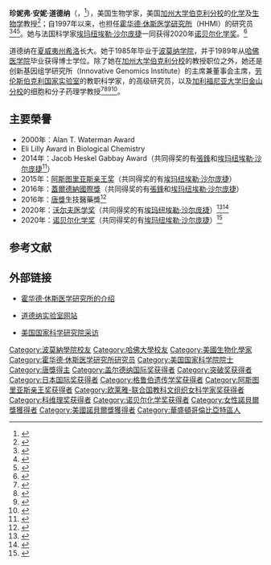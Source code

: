 {{Infobox scientist
| name              = 珍妮弗·道德纳{{Nobel icon}}<br/>Jennifer Doudna
| image             = Professor Jennifer Doudna ForMemRS.jpg
| image_size        = 
| alt               = 
| caption           = 珍妮弗·道德纳，2016年攝於[[皇家学会|皇家学会]]
| birth_date        = {{Birth date and age|1964|2|19}}
| birth_place       = {{USA}}[[華盛頓哥倫比亞特區|華盛頓哥倫比亞特區]]
| death_date        = <!-- {{Death date and age|YYYY|MM|DD|YYYY|MM|DD}} (death date then birth date) -->
| death_place       = 
| resting_place     = 
| resting_place_coordinates = <!-- {{Coord|LAT|LONG|type:landmark|display=inline,title}} -->
| residence         = 
| citizenship       = 
| nationality       = 
| fields            = [[生物化学|生物化学]]
| workplaces        = [[加州大學柏克萊分校|加州大學柏克萊分校]]<br />[[耶鲁大学|耶鲁大学]]
| alma_mater        = [[波莫納學院|波莫納學院]]（BA）<br />[[哈佛大学|哈佛大学]]（PhD）<br />[[科罗拉多大学博尔德分校|科罗拉多大学博尔德分校]]（PostDoc）
| thesis_title      =Towards the design of an RNA replicase
| thesis_url        = http://hollis.harvard.edu/?itemid=|library/m/aleph|002166929
| thesis_year       = 1989
| doctoral_advisor  = [[杰克·绍斯塔克|杰克·绍斯塔克]]
| academic_advisors = [[托马斯·切赫|托马斯·切赫]]
| doctoral_students = 
| notable_students  = 
| known_for         = [[RNA干扰|RNA干扰]]、[[CRISPR/Cas_系統|CRISPR/Cas 系統]]
| author_abbrev_bot = 
| author_abbrev_zoo = 
| influences        = 
| influenced        = 
| awards            = Alan T. Waterman Award<br />Eli Lilly Award in Biological Chemistry<br />[[蓋爾德納國際獎|蓋爾德納國際獎]]<br />[[唐獎|唐獎]]生技醫藥獎<br/>[[诺贝尔化学奖|诺贝尔化学奖]]
| signature         = <!--(filename only)-->
| signature_alt     = 
| website           = <!-- {{URL|www.example.com}} -->
| footnotes         = 
| spouse            = 
}}
'''珍妮弗·安妮·道德纳'''（{{lang-en|'''Jennifer Anne Doudna'''}}，{{bd|1964年|2月19日|||}}<ref>{{cite web|url=http://www.britannica.com/biography/Jennifer-Doudna|title=Jennifer Doudna – American biochemist|website=[[Encyclopædia_Britannica_Online|Encyclopædia Britannica Online]]|accessdate=13 November 2015|archive-date=2018-06-19|archive-url=https://web.archive.org/web/20180619142235/https://www.britannica.com/biography/Jennifer-Doudna|dead-url=no}}</ref>），美国生物学家，美国[[加州大学伯克利分校|加州大学伯克利分校]]的[[化学|化学]]及[[生物学|生物学]]教授<ref name="NYT-20150511">{{cite news |last=Pollack |first=Andrew |title=Jennifer Doudna, a Pioneer Who Helped Simplify Genome Editing |url=http://www.nytimes.com/2015/05/12/science/jennifer-doudna-crispr-cas9-genetic-engineering.html |date=May 11, 2015 |work=[[New_York_Times|New York Times]] |accessdate=May 12, 2015 |archive-date=2021-04-13 |archive-url=https://web.archive.org/web/20210413233656/https://www.nytimes.com/2015/05/12/science/jennifer-doudna-crispr-cas9-genetic-engineering.html |dead-url=no }}</ref>；自1997年以来，也担任[[霍华德·休斯医学研究所|霍华德·休斯医学研究所]]（HHMI）的研究员<ref name=nascast>{{Cite web |url=http://www.nasonline.org/news-and-multimedia/podcasts/interviews/jennifer-doudna.html |title=Interview from the National Academy of Science |access-date=2015-06-25 |archive-url=https://web.archive.org/web/20151218205247/http://www.nasonline.org/news-and-multimedia/podcasts/interviews/jennifer-doudna.html |archive-date=2015-12-18 |dead-url=yes }}</ref><ref name=pnasbio>{{Cite journal|doi=10.1073/pnas.0408147101|title=Biography of Jennifer A. Doudna|journal=Proceedings of the National Academy of Sciences|volume=101|issue=49|pages=16987|year=2004|last1=Marino|first1=M.}}</ref><ref name=scopus>{{Scopus|id=7006285665}}</ref>。她与法国科学家[[埃玛纽埃勒·沙尔庞捷|埃玛纽埃勒·沙尔庞捷]]一同获得2020年[[诺贝尔化学奖|诺贝尔化学奖]]。<ref>{{cite web |title=The Nobel Prize in Chemistry 2020 |url=https://www.nobelprize.org/prizes/chemistry/2020/summary/ |website=NobelPrize.org |access-date=2020-10-07 |archive-date=2020-10-07 |archive-url=https://web.archive.org/web/20201007095908/https://www.nobelprize.org/prizes/chemistry/2020/summary/ |dead-url=no }}</ref>

道德纳在[[夏威夷州|夏威夷州]][[希洛_(夏威夷州)|希洛]]长大。她于1985年毕业于[[波莫纳学院|波莫纳学院]]，并于1989年从[[哈佛医学院|哈佛医学院]]毕业获得博士学位。除了她在[[加州大学伯克利分校|加州大学伯克利分校]]的教授职位之外，她还是创新基因组学研究所（Innovative Genomics Institute）的主席兼董事会主席，[[劳伦斯伯克利国家实验室|劳伦斯伯克利国家实验室]]的教职科学家，{{le|格拉德斯通研究所|Gladstone Institutes}}的高级研究员，以及[[加利福尼亚大学旧金山分校|加利福尼亚大学旧金山分校]]的细胞和分子药理学教授<ref>{{cite web |title=UC Berkeley's Jennifer Doudna wins 2020 Nobel Prize in Chemistry |url=https://news.berkeley.edu/2020/10/07/jennifer-doudna-wins-2020-nobel-prize-in-chemistry/ |publisher=University of California, Berkeley |accessdate=10 October 2020 |archive-date=2020-10-07 |archive-url=https://web.archive.org/web/20201007145404/https://news.berkeley.edu/2020/10/07/jennifer-doudna-wins-2020-nobel-prize-in-chemistry/ |dead-url=no }}</ref><ref>{{cite web |last1=Langelier |first1=Julie |title=Jennifer Doudna Opens Laboratory at the Gladstone Institutes |url=https://gladstone.org/about-us/press-releases/jennifer-doudna-opens-laboratory-gladstone-institutes |website=Gladstone Institutes |language=en |date=September 5, 2018 |access-date=2020-11-27 |archive-date=2018-10-10 |archive-url=https://web.archive.org/web/20181010011117/https://gladstone.org/about-us/press-releases/jennifer-doudna-opens-laboratory-gladstone-institutes |dead-url=yes }}</ref><ref name=scopus>{{Scopus|id=7006285665}}</ref><ref name=gs>{{Google Scholar id}}</ref>。

== 主要榮譽 ==
* 2000年：Alan T. Waterman Award
* Eli Lilly Award in Biological Chemistry
* 2014年：Jacob Heskel Gabbay Award（共同得奖的有[[張鋒|張鋒]]和[[埃玛纽埃勒·沙尔庞捷|埃玛纽埃勒·沙尔庞捷]]<ref>{{Cite web |url=http://www.umu.se/english/about-umu/news-events/news/newsdetailpage/emmanuelle-charpentier-receives-jacob-heskel-gabbay-award.cid241883 |title=存档副本 |access-date=2016-12-25 |archive-date=2017-08-25 |archive-url=https://web.archive.org/web/20170825024303/http://www.umu.se/english/about-umu/news-events/news/newsdetailpage/emmanuelle-charpentier-receives-jacob-heskel-gabbay-award.cid241883 |dead-url=no }}</ref>）
* 2015年：[[阿斯图里亚斯亲王奖|阿斯图里亚斯亲王奖]]（共同得奖的有[[埃玛纽埃勒·沙尔庞捷|埃玛纽埃勒·沙尔庞捷]]）
* 2016年：[[蓋爾德納國際獎|蓋爾德納國際獎]]（共同得奖的有[[張鋒|張鋒]]和[[埃玛纽埃勒·沙尔庞捷|埃玛纽埃勒·沙尔庞捷]]）
* 2016年：[[唐獎|唐獎]]生技醫藥獎<ref>{{Cite web |url=http://www.tang-prize.org/en/owner.php?cat=11 |title=Tang Prize Foundation>>Laureates>>Biopharmaceutical Science>>2016 Tang Prize in Biopharmaceutical Science |access-date=2016-12-25 |archive-date=2017-11-07 |archive-url=https://web.archive.org/web/20171107022523/http://www.tang-prize.org/en/owner.php?cat=11 |dead-url=no }}</ref>
* 2020年：[[沃尔夫医学奖|沃尔夫医学奖]]（共同得奖的有[[埃玛纽埃勒·沙尔庞捷|埃玛纽埃勒·沙尔庞捷]]）<ref>{{Cite web|title=第一次，诺贝尔化学奖授予两位女科学家！她们做了一把锐利的"剪刀"|url=https://news.stcn.com/sd/202010/t20201008_2408506.html|access-date=2021-06-12|date=2020-10-08|work=证券时报网|language=zh|archive-date=2021-07-29|archive-url=https://web.archive.org/web/20210729051027/https://news.stcn.com/sd/202010/t20201008_2408506.html|dead-url=no}}</ref><ref>{{Cite web|title=Jennifer Doudna|url=https://wolffund.org.il/2020/01/13/jennifer-doudna/|access-date=2021-06-12|date=2020-01-13|work=Wolf Foundation|publisher=[[沃尔夫奖|沃尔夫奖]]|language=en|archive-date=2021-10-05|archive-url=https://web.archive.org/web/20211005180831/https://wolffund.org.il/2020/01/13/jennifer-doudna/|dead-url=no}}</ref>
* 2020年：[[诺贝尔化学奖|诺贝尔化学奖]]（共同得奖的有[[埃玛纽埃勒·沙尔庞捷|埃玛纽埃勒·沙尔庞捷]]）<ref>{{Cite web|title=两名女科学家分享2020年诺贝尔化学奖|url=http://www.xinhuanet.com/health/2020-10/08/c_1126581053.htm|access-date=2021-06-12|date=2020-10-08|work=|publisher=[[新华社|新华社]]|language=zh|archive-date=2021-06-12|archive-url=https://web.archive.org/web/20210612021117/http://www.xinhuanet.com/health/2020-10/08/c_1126581053.htm|dead-url=no}}</ref>

== 参考文献 ==
{{reflist}}

== 外部链接 ==
* {{En}}[http://www.hhmi.org/research/investigators/doudna_bio.html 霍华德·休斯医学研究所的介绍] {{Wayback|url=http://www.hhmi.org/research/investigators/doudna_bio.html |date=20130516024203 }}
* {{En}}[http://rna.berkeley.edu/ 道德纳实验室网站] {{Wayback|url=http://rna.berkeley.edu/ |date=20180223115646 }}
* {{En}}[https://web.archive.org/web/20151218205247/http://www.nasonline.org/news-and-multimedia/podcasts/interviews/jennifer-doudna.html 美国国家科学研究院采访]

{{诺贝尔化学奖获得者}}
{{2020年诺贝尔奖获得者}}
{{沃尔夫医学奖}}
{{唐獎得主}}
{{突破奖获得者}}
{{科维理奖获得者}}
{{日本国际奖获得者}}
{{格鲁伯遗传学奖获得者}}
{{加拿大盖尔德纳国际奖获得者}}
{{阿斯图里亚斯亲王奖获得者|technical-scientific-research}}
{{欧莱雅-联合国教科文组织女科学家奖获得者}}

{{Authority control}}
{{DEFAULTSORT:Doudna, Jennifer}}
[[Category:波莫納學院校友|Category:波莫納學院校友]]
[[Category:哈佛大學校友|Category:哈佛大學校友]]
[[Category:美國生物化學家|Category:美國生物化學家]]
[[Category:霍华德·休斯医学研究所研究员|Category:霍华德·休斯医学研究所研究员]]
[[Category:美国国家科学院院士|Category:美国国家科学院院士]]
[[Category:唐獎得主|Category:唐獎得主]]
[[Category:盖尔德纳国际奖获得者|Category:盖尔德纳国际奖获得者]]
[[Category:突破奖获得者|Category:突破奖获得者]]
[[Category:日本国际奖获得者|Category:日本国际奖获得者]]
[[Category:格鲁伯遗传学奖获得者|Category:格鲁伯遗传学奖获得者]]
[[Category:阿斯图里亚斯亲王奖获得者|Category:阿斯图里亚斯亲王奖获得者]]
[[Category:欧莱雅-联合国教科文组织女科学家奖获得者|Category:欧莱雅-联合国教科文组织女科学家奖获得者]]
[[Category:科维理奖获得者|Category:科维理奖获得者]]
[[Category:诺贝尔化学奖获得者|Category:诺贝尔化学奖获得者]]
[[Category:女性諾貝爾獎獲得者|Category:女性諾貝爾獎獲得者]]
[[Category:美國諾貝爾獎獲得者|Category:美國諾貝爾獎獲得者]]
[[Category:華盛頓哥倫比亞特區人|Category:華盛頓哥倫比亞特區人]]